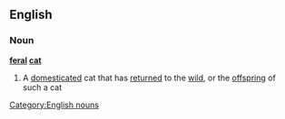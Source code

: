 ==English==
===Noun===
{{wikipedia}}
'''[[feral]] [[cat]]'''
#A [[domesticated]] cat that has [[returned]] to the [[wild]], or the [[offspring]] of such a cat
[[Category:English nouns]]